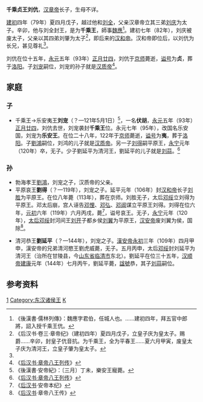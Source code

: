 '''千乘贞王刘伉'''{{BD|公元1世紀78年前||93年|3月10日|}}，[[汉章帝|汉章帝]]长子，生母不详。

[[建初_(东汉)|建初]]四年（79年）夏四月戊子，越过他和[[刘全_(汉朝)|刘全]]，父亲汉章帝立其三弟[[刘庆_(东汉)|刘庆]]为太子。辛卯，他与刘全封王，是为'''千乘王'''，師事[[魏應|魏應]]<ref>《後漢書·儒林列傳》：魏應字君伯，任城人也。……建初四年，拜五官中郎將，詔入授千乘王伉。</ref>。建初七年（82年），刘庆被废太子，父亲以其四弟刘肇为太子<ref>《后汉书·卷三·章帝纪》（建初四年）夏四月戊子，立皇子庆为皇太子。赐爵……辛卯，封皇子伉音抗。为千乘王，全为平春王……夏六月甲寅，废皇太子庆为清河王，立皇子肇为皇太子。</ref>，即后来的[[汉和帝|汉和帝]]。汉和帝即位后，以刘伉为长兄，甚见尊礼<ref name="a1"/>。

刘伉在位十五年，[[永元_(东汉)|永元]]五年（93年）[[正月廿四|正月廿四]]，刘伉于[[京师|京师]]薨逝，[[谥号|谥号]]为'''贞'''，葬于[[洛阳|洛阳]]。子[[劉寵_(樂安王)|刘宠]]嗣位，刘宠的孙子就是[[汉质帝|汉质帝]]<ref name="a1">《[[:s:后汉书/卷55|后汉书·章帝八王列传]]》</ref>。

==家庭==
{{Ahnentafel top|先祖}}<center>
{{ahnentafel-compact5
|boxstyle_1=background-color: #ff8000;
|boxstyle_2=background-color: #ff6700;
|boxstyle_3=background-color: #ff4e00;
|boxstyle_4=background-color: #ff3500;
|boxstyle_5=background-color: #ff1c00;
|1='''千乘贞王刘伉'''
|2='''父：'''肃宗孝章皇帝[[刘炟|刘炟]]
|3='''母：'''无记载
|4='''祖父：'''显宗孝明皇帝[[刘庄|刘庄]]
|5='''祖母：'''贵人[[贾贵人|贾氏]]
|6=
|7=
|8='''曾祖父：'''世祖光武皇帝[[刘秀|刘秀]]
|9='''曾祖母：'''光烈皇后[[阴丽华|阴丽华]]
|10= '''外曾祖父：'''[[贾武仲|贾武仲]]
|11='''外曾祖母：'''[[马姜|马姜]]？
|12=
|13=
|14=
|15=
|16='''高祖父：'''南顿县令[[刘钦_(南顿县令)|刘钦]]
|17='''高祖母：'''县令夫人[[樊娴都|樊娴都]]
|18='''外高祖父：'''宣恩哀侯[[阴陆|阴陆]]
|19='''外高祖母：'''宣恩侯夫人邓氏
|20='''外高祖父：'''胶东刚侯[[贾复|贾复]]
|21='''外高祖母：'''胶东刚侯夫人
|22='''外高祖父：'''新息忠成侯[[马援|马援]]
|23='''外高祖母：'''新息忠成侯夫人
|24=
|25=
|26=
|27=
|28=
|29=
|30=
|31=
}}</center>
{{ahnentafel bottom}}
===子===
*千乘王→乐安夷王'''刘宠'''（？—121年5月1日）<ref>《後漢書·安帝紀》：〔三月〕丁未，樂安王寵薨。</ref>，一名'''伏胡'''，[[永元_(汉和帝)|永元]]五年（93年）[[正月廿四|正月廿四]]，刘伉去世，刘宠袭封'''千乘王'''位。永元七年（95年），改国名乐安国，刘宠为'''乐安王'''。在位二十八年，122年于[[京师|京师]]薨逝，[[谥号|谥号]]为'''夷'''，葬于[[洛阳|洛阳]]。子[[劉鴻|劉鴻]]嗣位，刘鸿的儿子就是[[汉质帝|汉质帝]]。另一子[[劉得_(平原王)|刘得]]嗣平原王，[[永寧_(東漢)|永宁]]元年（120年）卒，无子。少子劉延平为清河王，劉延平的儿子就是[[刘蒜|刘蒜]]。<ref>《[[:s:后汉书/卷55|后汉书·章帝八王列传]]》</ref>
===孙===
*勃海孝王[[劉鴻|劉鴻]]，刘宠之子，汉质帝的父亲。
*平原哀王'''劉得'''（？—119年），刘宠之子。延平元年（106年）封[[汉和帝|汉和帝]]长子[[劉勝_(平原王)|刘胜]]为平原王。在位八年薨（113年），葬在京师。刘胜无子，太后[[邓绥|邓绥]]立刘得为平原王。邓太后崩，宫人诬告[[邓悝|邓悝]]、[[邓弘|邓弘]]、[[邓阊|邓阊]]谋立平原王刘得。刘得在位六年，[[元初|元初]]六年（119年）六月丙戌，薨<ref>《[[后汉书|后汉书]]·安帝本纪》</ref>，谥号哀王。无子，[[永宁_(东汉)|永宁]]元年（120年），[[太后|太后]][[邓绥|邓绥]]封河间王[[刘开_(汉朝)|刘开]]子都乡侯[[刘翼|刘翼]]为平原王，[[汉安帝|汉安帝]]废刘翼为侯，国除<ref>《[[后汉书|后汉书]]·章帝八王传》</ref>。

*清河恭王'''劉延平'''（？—144年），刘宠之子。[[漢安帝|漢安帝]][[永初_(东汉)|永初]]三年（109年）四月甲申，漢安帝的兄弟清河愍王劉虎威薨，无子。五月丙申，太后[[邓绥|邓绥]]封刘延平为清河王（治所在甘陵县，今[[山东省|山东省]][[临清市|临清市]]东北）。劉延平在位三十五年，[[汉顺帝|汉顺帝]][[建康_(东汉)|建康]]元年（144年）七月丙午，劉延平薨，[[諡號|諡號]]恭，其子[[刘蒜|刘蒜]]嗣位。

== 参考资料 ==
{{reflist}}

{{start box}}
{{s-before|无}}
{{s-title|获封[[千乘王|千乘王]]<ref>此为原“千乘郡”第二次封国，参见[[千乘国|千乘国]]。</ref>（[[东汉|东汉]]）|79年-93年}}
{{s-after|千乘王[[劉寵_(樂安王)|劉寵]]}}
{{end box}}

[[Category:汉章帝皇子|1]]
[[Category:东汉诸侯王|Category:东汉诸侯王]]
[[Category:刘姓|K]]